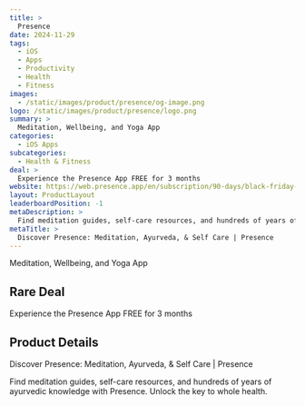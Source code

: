 ```yaml
---
title: >
  Presence
date: 2024-11-29
tags:
  - iOS
  - Apps
  - Productivity
  - Health
  - Fitness
images:
  - /static/images/product/presence/og-image.png
logo: /static/images/product/presence/logo.png
summary: >
  Meditation, Wellbeing, and Yoga App
categories:
  - iOS Apps
subcategories:
  - Health & Fitness
deal: >
  Experience the Presence App FREE for 3 months
website: https://web.presence.app/en/subscription/90-days/black-friday-2024
layout: ProductLayout
leaderboardPosition: -1
metaDescription: >
  Find meditation guides, self-care resources, and hundreds of years of ayurvedic knowledge with Presence. Unlock the key to whole health.
metaTitle: >
  Discover Presence: Meditation, Ayurveda, & Self Care | Presence
---
```

Meditation, Wellbeing, and Yoga App

## Rare Deal

Experience the Presence App FREE for 3 months

## Product Details

Discover Presence: Meditation, Ayurveda, & Self Care | Presence

Find meditation guides, self-care resources, and hundreds of years of ayurvedic knowledge with Presence. Unlock the key to whole health.
